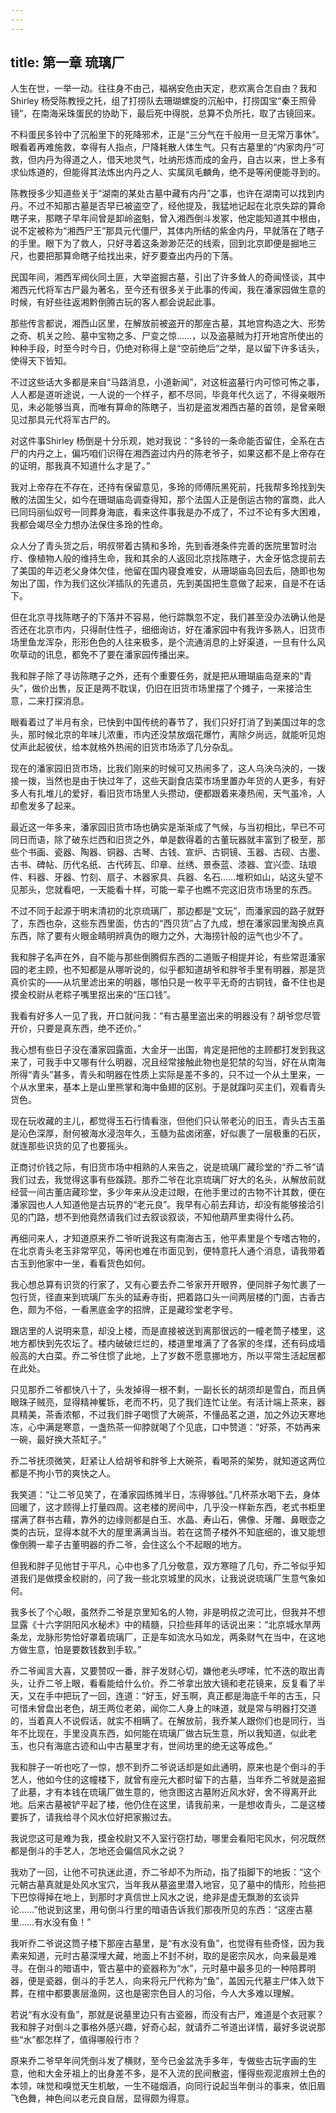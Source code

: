 ```yaml
---
---
---
```

title: 第一章 琉璃厂
---




人生在世，一举一动。往往身不由己，福祸安危由天定，悲欢离合怎自由？我和Shirley 杨受陈教授之托，组了打捞队去珊瑚螺旋的沉船中，打捞国宝“秦王照骨镜”，在南海采珠蛋民的协助下，最后死中得脱，总算不负所托，取了古镜回来。

不料蛋民多铃中了沉船里下的死降邪术，正是“三分气在千般用一旦无常万事休”。眼看着再难施救，幸得有人指点，尸降耗散人体生气。只有古墓里的“内家肉丹”可救，但内丹为得道之人，借天地灵气，吐纳形炼而成的金丹，自古以来，世上多有求仙炼道的，但能得其法炼出内丹之人、实属凤毛麟角，绝不是等闲便能寻到的。

陈教授多少知道些关于“湖南的某处古墓中藏有内丹”之事，也许在湖南可以找到内丹。不过不知那古墓是否早已被盗空了，经他提及，我猛地记起在北京失踪的算命瞎子来，那瞎子早年间曾是卸岭盗魁，曾入湘西倒斗发冢，他定能知道其中根由，说不定被称为“湘西尸王”那具元代僵尸，其体内所结的紫金内丹，早就落在了瞎子的手里。眼下为了救人，只好寻着这条渺渺茫茫的线索，回到北京即便是掘地三尺，也要把那算命瞎子给找出来，好歹要查出内丹的下落。

民国年间，湘西军阀伙同土匪，大举盗掘古墓，引出了许多耸人的奇闻怪谈，其中湘西元代将军古尸最为著名，至今还有很多关于此事的传闻，我在潘家园做生意的时候，有好些往返湘黔倒腾古玩的客人都会说起此事。

那些传言都说，湘西山区里，在解放前被盗开的那座古墓，其地宫构造之大、形势之奇、机关之险、墓中宝物之多、尸变之惊……，以及盗墓贼为打开地宫所使出的种种手段，时至今时今日，仍绝对称得上是“空前绝后”之举，是以留下许多话头，使得天下皆知。

不过这些话大多都是来自“马路消息，小道新闻”，对这桩盗墓行内可惊可怖之事，人人都是道听途说，一人说的一个样子，都不尽同，毕竟年代久远了，不得亲眼所见，未必能够当真，而唯有算命的陈瞎子，当初是盗发湘西古墓的首领，是曾亲眼见过那具元代将军古尸的。

对这件事Shirley 杨倒是十分乐观，她对我说：“多铃的一条命能否留住，全系在古尸的内丹之上，偏巧咱们识得在湘西盗过内丹的陈老爷子，如果这都不是上帝存在的证明，那我真不知道什么才是了。”

我对上帝存在不存在，还持有保留意见，多玲的师傅阮黑死前，托我帮多玲找到失散的法国生父，如今在珊瑚庙岛调查得知，那个法国人正是倒运古物的富商，此人已同玛丽仙奴号一同葬身海底，看来这件事我是办不成了，不过不论有多大困难，我都会竭尽全力想办法保住多玲的性命。

众人分了青头货之后，明叔带着古猜和多玲，先到香港条件完善的医院里暂时治疗、像植物人般的维持生命，我和其余的人返回北京找陈瞎子，大金牙惦念提前去了美国的年迈老父身体欠佳，他留在国内寝食难安，从珊瑚庙岛回去后，随即也匆匆出了国，作为我们这伙洋插队的先遣员，先到美国把生意做了起来，自是不在话下。

但在北京寻找陈瞎子的下落并不容易，他行踪飘忽不定，我们甚至没办法确认他是否还在北京市内，只得耐住性子，细细询访，好在潘家园中有我许多熟人，旧货市场里鱼龙浑杂，形形色色的人往来极多，是个流通消息的上好渠道，一旦有什么风吹草动的讯息，都免不了要在潘家园传播出来。

我和胖子除了寻访陈瞎子之外，还有个重要任务，就是把从珊瑚庙岛趸来的“青头”，做价出售，反正是两不耽误，仍旧在旧货市场里摆了个摊子，一来接洽生意，二来打探消息。

眼看着过了半月有余，已快到中国传统的春节了，我们只好打消了到美国过年的念头，那时候北京的年味儿浓重，市内还没禁放烟花爆竹，离除夕尚远，就能听见炮仗声此起彼伏，给本就格外热闹的旧货市场添了几分杂乱。

现在的潘家园旧货市场，比我们刚来的时候可又热闹多了，这人乌泱乌泱的，一拨接一拨，当然也是由于快过年了，这些天副食店菜市场里置办年货的人更多，有好多人有扎堆儿的爱好，看旧货市场里人头攒动，便都跟着来凑热闹，天气虽冷，人却愈发多了起来。

最近这一年多来，潘家园旧货市场也确实是渐渐成了气候，与当初相比，早已不可同日而语，除了破东烂西和旧货之外，单是数得着的古董玩器就丰富到了极至，那些个书画、瓷器、陶器、铜器、古琴、古钱、宣炉、古铜镜、玉器、古砚、古墨、古书、碑帖、历代名纸、古代砖瓦、印章、丝绣、景泰蓝、漆器、宜兴壶、珐琅件、料器、牙器、竹刻、扇子、木器家具、兵器、名石……堆积如山，站这头望不见那头，您就看吧，一天能看十样，可能一辈子也瞧不完这旧货市场里的东西。

不过不同于起源于明末清初的北京琉璃厂，那边都是“文玩”，而潘家园的路子就野了，东西也杂，这些东西里面，仿古的“西贝货”占了九成，想在潘家园里淘换点真东西，除了要有火眼金睛明辨真伪的眼力之外，大海捞针般的运气也少不了。

我和胖子名声在外，自不能与那些倒腾假东西的二道贩子相提并论，有些常逛潘家园的老主顾，也不知都是从哪听说的，似乎都知道胡爷和胖爷手里有明器，那是货真价实的——从坑里滤出来的明器，哪怕只是一枚平平无奇的古铜钱，备不住也是摸金校尉从老粽子嘴里抠出来的“压口钱”。

我看有好多人一见了我，开口就问我：“有古墓里盗出来的明器没有？胡爷您尽管开价，只要是真东西，绝不还价。”

我心想有些日子没在潘家园露面，大金牙一出国，肯定是把他的主顾都打发到我这来了，可我手中又哪有什么明器，况且经常接触此物也是犯禁的勾当，好在从南海所得“青头”甚多，青头和明器在性质上实际是差不多的，只不过一个从土里来，一个从水里来，基本上是山里熊掌和海中鱼翅的区别。于是就蹿叼买主们，观看青头货色。

现在玩收藏的主儿，都觉得玉石行情看涨，但他们只认带老沁的旧玉，青头古玉虽是沁色深厚，耐何被海水浸泡年久，玉髓为盐卤闭塞，好似裹了一层极重的石灰，就连那些识货的见了也要摇头。

正商讨价钱之际，有旧货市场中相熟的人来告之，说是琉璃厂藏珍堂的“乔二爷”请我们过去，我觉得这事有些蹊跷。那乔二爷在北京琉璃厂好大的名头，从解放前就经营一间古董店藏珍堂，多少年来从没走过眼，在他手里过的古物不计其数，便在潘家园也人人知道他是古玩界的“老元良”。我早有心前去拜访，却没有能够接洽引见的门路，想不到他竟然请我们过去叙谈叙谈，不知他葫芦里卖得什么药。

再细问来人，才知道原来乔二爷听说我这有南海古玉，他平素里是个专嗜古物的，在北京青头老玉非常罕见，等闲也难在市面见到，便特意托人通个消息，请我带着古玉到他家中一坐，看看货色如何。

我心想总算有识货的行家了，又有心要去乔二爷家开开眼界，便同胖子匆忙裹了一包行货，径直来到琉璃厂东头的延寿寺街，把着路口头一间两层楼的门面，古香古色，颇为不俗，一看黑底金字的招牌，正是藏珍堂老字号。

跟店里的人说明来意，却没上楼，而是直接被送到离那很远的一幢老筒子楼里，这地方都快到先农坛了。楼内破破烂烂的，楼道里堆满了了各家的冬煤，还有码成墙般高的大白菜。乔二爷住惯了此地，上了岁数不愿意挪地方，所以平常生活起居都在此处。

只见那乔二爷都快八十了，头发掉得一根不剩，一副长长的胡须却是雪白，而且俩眼珠子贼亮，显得精神矍铄，老而不朽，见了我们连忙让坐。有活计端上茶来，器具精美，茶香浓郁，不过我们胖子喝惯了大碗茶，不懂品茗之道，加之外边天寒地冻，心中满是寒意，一盏热茶一仰脖就喝了个见底，口中赞道：“好茶，不妨再来一碗，最好换大茶缸子。”

乔二爷抚须微笑，赶紧让人给胡爷和胖爷上大碗茶，看喝茶的架势，就知道这两位都是不拘小节的爽快之人。

我笑道：“让二爷见笑了，在潘家园练摊半日，冻得够戗。”几杯茶水喝下去，身体回暖了，这才顾得上打量四周。这老楼的房间中，几乎没一样新东西，老式书柜里摆满了群书古藉，靠外的边缘则都是白玉、水晶、寿山石，佛像、牙雕、鼻眼壶之类的古玩，显得本就不大的屋里满满当当。若在这筒子楼外不知底细的，谁又能想像倒腾一辈子古董明器的乔二爷，会住这么个不起眼的地方。

但我和胖子见他甘于平凡，心中也多了几分敬意，双方寒暄了几句，乔二爷似乎知道我们是做摸金校尉的，问了我一些北京城里的风水，让我说说琉璃厂生意气象如何。

我多长了个心眼，虽然乔二爷是京里知名的人物，非是明叔之流可比，但我并不想显露《十六字阴阳风水秘术》中的精髓，只捡些拜年的话说出来：“北京城水旱两条龙，龙脉形势恰好罩着琉璃厂，正是车如流水马如龙，两条财气在当中，在这地方做生意，怕是要数钱数到手软。”

乔二爷闻言大喜，又要赞叹一番，胖子发财心切，嫌他老头啰嗦，忙不迭的取出青头，让乔二爷上眼，看看能给什么价。乔二爷拿出放大镜和老花镜来，反复看了半天，又在手中把玩了一回，连道：“好玉，好玉啊，真正都是海底千年的古玉，只可惜未曾盘出老色，胡王两位老弟，闻你二人身上的味道，就是常与明器打交道的，当着真人不说假话，就实不相瞒了。在解放前，我乔某人跟你们也是同行，当年不比现在，手里没真东西，如何能在琉璃厂做古玩生意，所以我知道，似此老玉，也只有海底古迹和山中古墓里才有，世间坊里的绝无这等成色。”

我和胖子一听也吃了一惊，想不到乔二爷说话却是如此通明，原来也是个倒斗的手艺人，他如今住的这幢楼下，就曾有座元大都时留下的古墓，当年乔二爷就是盗掘了此墓，才有本钱在琉璃厂做生意的，他贪图这古墓附近风水好，舍不得离开此地。后来古墓被铲平起了楼，他仍住在这里，请我前来，一是想收青头，二是这楼要拆了，请我给寻个风水位好把家搬过去。

我说您这可是难为我，摸金校尉又不入室行窃打劫，哪里会看阳宅风水，何况既然都是倒斗的手艺人，怎地还会偏信风水之说？

我劝了一回，让他不可执迷此道，乔二爷却不为所动，指了指脚下的地扳：“这个元朝古墓真就是处风水宝穴，当年我从墓盗里潜入地官，见了墓中的情形，险些把下巴惊得掉在地上，到那时才真信世上风水之说，绝非是虚无飘渺的玄谈异论……”他说到这里，用句倒斗行里的暗语告诉我们那夜所见的东西：“这座古墓里……有水没有鱼！”

我听乔二爷说这筒子楼下那座古墓里，是“有水没有鱼”，也觉得有些奇怪，因为我素来知道，元时古墓深埋大藏，地面上不封不树，取的是密宗风水，向来最是难寻。在倒斗的暗语中，管古墓中的瓷器称为“水”，元时墓中最多见的一种陪葬明器，便是瓷器，倒斗的手艺人，向来将元尸代称为“鱼”，盖因元代墓主尸体入敛下葬，在棺中都要裹层渔网，这也是密宗色目人的习俗，今人大多难以理解。

若说“有水没有鱼”，那就是说墓里边只有古瓷器，而没有古尸，难道是个衣冠冢？我和胖子对倒斗之事格外感兴趣，好奇心起，就请乔二爷道出详情，最好多说说那些“水”都怎样了，值得哪般行市？

原来乔二爷早年间凭倒斗发了横财，至今已金盆洗手多年，专做些古玩字画的生意，他和大金牙祖上的出身差不多，是不入流的民间散盗，懂得些观泥痕辨土色的本领，味觉和嗅觉天生机敏，一生不碰烟酒，向同行说起当年倒斗的事来，依旧眉飞色舞，神色间以老元良自居，显得颇为得意。